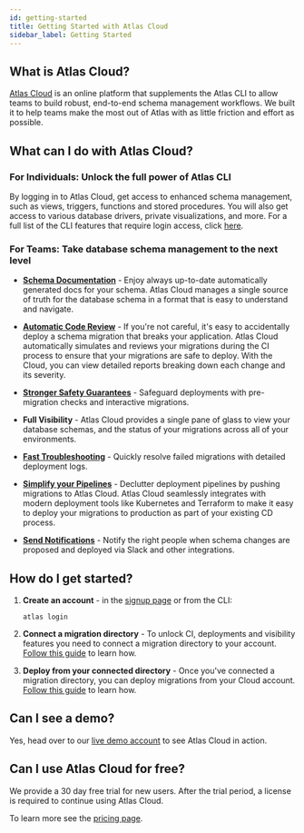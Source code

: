 ```yaml
---
id: getting-started
title: Getting Started with Atlas Cloud
sidebar_label: Getting Started
---
```


## What is Atlas Cloud?

[Atlas Cloud](https://atlasgo.cloud) is an online platform that supplements the Atlas CLI
to allow teams to build robust, end-to-end schema management workflows. We built it to help
teams make the most out of Atlas with as little friction and effort as possible.

## What can I do with Atlas Cloud?

### For Individuals: Unlock the full power of Atlas CLI

By logging in to Atlas Cloud, get access to enhanced schema management, such as views, triggers, functions and stored procedures.
You will also get access to various database drivers, private visualizations, and more. For a full list of the CLI features
that require login access, click [here](/features#feature-availability).

### For Teams: Take database schema management to the next level
* **[Schema Documentation](/cloud/features/schema-docs)** - Enjoy always up-to-date automatically generated docs for your schema. Atlas Cloud manages a
single source of truth for the database schema in a format that is easy to understand and navigate.

* **[Automatic Code Review](/cloud/setup-ci)** - If you're not careful, it's easy to accidentally deploy a schema migration
 that breaks your application. Atlas Cloud automatically simulates and reviews your migrations during
the CI process to ensure that your migrations are safe to deploy. With the Cloud, you can view detailed reports breaking down
each change and its severity.

* **[Stronger Safety Guarantees](/cloud/features/pre-migration-checks)** - Safeguard deployments with pre-migration checks and interactive migrations.

* **Full Visibility** - Atlas Cloud provides a single pane of glass to view your database schemas, and the status of your migrations across
 all of your environments.

* **[Fast Troubleshooting](/cloud/deployment#visualizing-migration-runs)** - Quickly resolve failed migrations with detailed deployment logs.

* **[Simplify your Pipelines](/cloud/deployment)** - Declutter deployment pipelines by pushing migrations to Atlas Cloud. Atlas Cloud seamlessly
integrates with modern deployment tools like Kubernetes and Terraform to make it easy to deploy your migrations to production
as part of your existing CD process.

* **[Send Notifications](/cloud/directories#slack-integration)** - Notify the right people when schema changes are proposed and deployed via Slack and other integrations.

## How do I get started?

1. **Create an account** - in the [signup page](https://auth.atlasgo.cloud/signup) or from the CLI:

   ```
   atlas login
   ```
2. **Connect a migration directory** - To unlock CI, deployments and visibility features you need to connect a migration
   directory to your account. [Follow this guide](/cloud/directories) to learn how.
3. **Deploy from your connected directory** - Once you've connected a migration directory, you can deploy migrations
   from your Cloud account.  [Follow this guide](/cloud/deployment) to learn how.

## Can I see a demo?

Yes, head over to our [live demo account](https://gh.atlasgo.cloud) to see Atlas Cloud in action.

## Can I use Atlas Cloud for free?

We provide a 30 day free trial for new users. After the trial period, a license is required to continue using
Atlas Cloud.

To learn more see the [pricing page](https://atlasgo.io/pricing).
